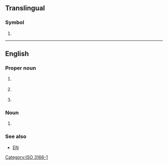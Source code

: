 {{also|ee|Ee|-ee|-ée|.ee|ééʼ|ʻée|её|өө}}
==Translingual==

===Symbol===
{{head|mul|symbol}}

# {{n-g|The [[ISO]] 3166-1 two-letter (alpha-2) code for [[Estonia]].}}

[[Category:ISO 3166-1]]

----

==English==

===Proper noun===
{{en-proper noun}}

# {{lb|en|linguistics}} {{initialism of|Estuary English|lang=en}}
# {{lb|en|Christianity}} {{initialism of|{{w|Evangelism Explosion}}|lang=en}}
# {{lb|en|academic|_|philosophy}} {{initialism of|{{w|Eudemian Ethics}}|lang=en}}

===Noun===
{{en-noun|-}}

# {{initialism of|electrical engineering|lang=en}}

===See also===
* [[EN]]